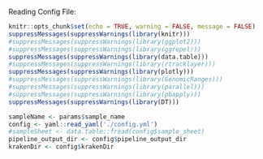 
Reading Config File: 

```r
knitr::opts_chunk$set(echo = TRUE, warning = FALSE, message = FALSE)
suppressMessages(suppressWarnings(library(knitr)))
#suppressMessages(suppressWarnings(library(ggplot2)))
#suppressMessages(suppressWarnings(library(ggrepel)))
suppressMessages(suppressWarnings(library(data.table)))
#suppressMessages(suppressWarnings(library(rtracklayer)))
suppressMessages(suppressWarnings(library(plotly)))
#suppressMessages(suppressWarnings(library(GenomicRanges)))
#suppressMessages(suppressWarnings(library(parallel)))
#suppressMessages(suppressWarnings(library(pbapply)))
suppressMessages(suppressWarnings(library(DT)))

sampleName <- params$sample_name
config <- yaml::read_yaml('./config.yml')
#sampleSheet <- data.table::fread(config$sample_sheet)
pipeline_output_dir <- config$pipeline_output_dir
krakenDir <- config$krakenDir
```
